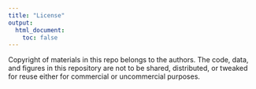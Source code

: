 ```yaml
---
title: "License"
output:
  html_document:
    toc: false
---
```


Copyright of materials in this repo belongs to the authors. The code, data, and figures in this repository are not to be shared, distributed, or tweaked for reuse either for commercial or uncommercial purposes.


